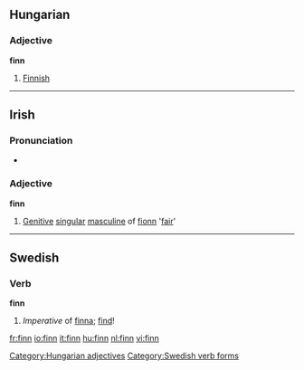 {{see|Finn}}

==Hungarian==

===Adjective===
'''finn'''

# [[Finnish]]

[[Category:Hungarian adjectives]]

----

==Irish==

===Pronunciation===
*{{IPA|[fʲiːɲ]}}

===Adjective===
'''finn'''

# [[Genitive]] [[singular]] [[masculine]] of [[fionn]] '[[fair]]'

----

==Swedish==

===Verb===
'''finn'''

# ''Imperative'' of [[finna]]; [[find]]!

[[Category:Swedish verb forms]]

[[fr:finn]]
[[io:finn]]
[[it:finn]]
[[hu:finn]]
[[nl:finn]]
[[vi:finn]]